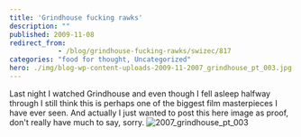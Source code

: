 ```yaml
---
title: 'Grindhouse fucking rawks'
description: ""
published: 2009-11-08
redirect_from: 
            - /blog/grindhouse-fucking-rawks/swizec/817
categories: "food for thought, Uncategorized"
hero: ./img/blog-wp-content-uploads-2009-11-2007_grindhouse_pt_003.jpg
---
```

Last night I watched Grindhouse and even though I fell asleep halfway through I still think this is perhaps one of the biggest film masterpieces I have ever seen. And actually I just wanted to post this here image as proof, don&#x27;t really have much to say, sorry. ![2007_grindhouse_pt_003](./img/blog-wp-content-uploads-2009-11-2007_grindhouse_pt_003.jpg "2007_grindhouse_pt_003")
